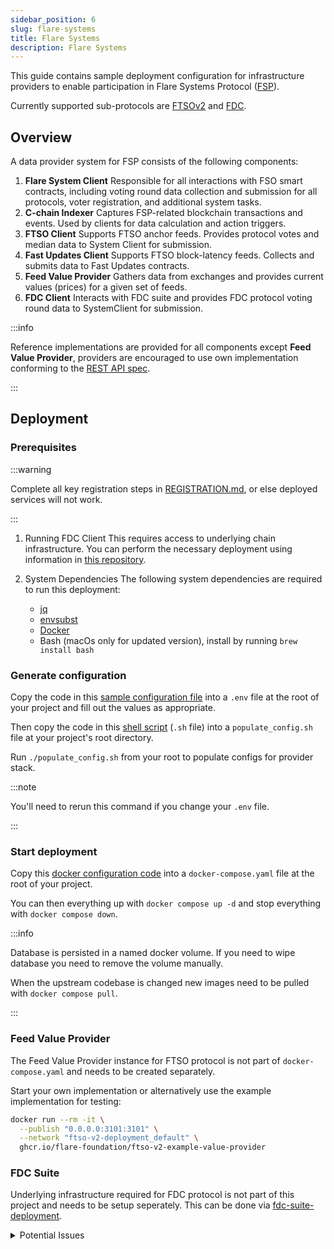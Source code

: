 ```yaml
---
sidebar_position: 6
slug: flare-systems
title: Flare Systems
description: Flare Systems
---
```


This guide contains sample deployment configuration for infrastructure providers to enable participation in Flare Systems Protocol ([FSP](https://dev.flare.network/network/fsp/)).

Currently supported sub-protocols are [FTSOv2](https://flare.network/wp-content/uploads/FTSOv2-White-Paper.pdf) and [FDC](https://flare.network/wp-content/uploads/FDC_WP_171024_02.pdf).

## Overview

A data provider system for FSP consists of the following components:

1. **Flare System Client**
   Responsible for all interactions with FSO smart contracts, including voting round data collection and submission for all protocols, voter registration, and additional system tasks.
2. **C-chain Indexer**
   Captures FSP-related blockchain transactions and events. Used by clients for data calculation and action triggers.
3. **FTSO Client**
   Supports FTSO anchor feeds. Provides protocol votes and median data to System Client for submission.
4. **Fast Updates Client**
   Supports FTSO block-latency feeds. Collects and submits data to Fast Updates contracts.
5. **Feed Value Provider**
   Gathers data from exchanges and provides current values (prices) for a given set of feeds.
6. **FDC Client**
   Interacts with FDC suite and provides FDC protocol voting round data to SystemClient for submission.

:::info

Reference implementations are provided for all components except **Feed Value Provider**, providers are encouraged to use own implementation conforming to the [REST API spec](https://github.com/flare-foundation/ftso-v2-example-value-provider?tab=readme-ov-file#example-usage).

:::

## Deployment

### Prerequisites

:::warning

Complete all key registration steps in [REGISTRATION.md](https://github.com/flare-foundation/flare-systems-deployment/blob/main/docs/REGISTRATION.md), or else deployed services will not work.

:::

1. Running FDC Client
   This requires access to underlying chain infrastructure. You can perform the necessary deployment using information in [this repository](https://github.com/flare-foundation/fdc-suite-deployment).

2. System Dependencies
   The following system dependencies are required to run this deployment:
   - [jq](https://jqlang.github.io/jq/)
   - [envsubst](https://www.gnu.org/software/gettext/manual/html_node/envsubst-Invocation.html)
   - [Docker](https://www.docker.com/)
   - Bash (macOs only for updated version), install by running `brew install bash`

### Generate configuration

Copy the code in this [sample configuration file](https://github.com/flare-foundation/flare-systems-deployment/blob/main/.env.example) into a `.env` file at the root of your project and fill out the values as appropriate.

Then copy the code in this [shell script](https://github.com/flare-foundation/flare-systems-deployment/blob/main/populate_config.sh) (`.sh` file) into a `populate_config.sh` file at your project's root directory.

Run `./populate_config.sh` from your root to populate configs for provider stack.

:::note

You'll need to rerun this command if you change your `.env` file.

:::

### Start deployment

Copy this [docker configuration code](https://github.com/flare-foundation/flare-systems-deployment/blob/main/docker-compose.yaml) into a `docker-compose.yaml` file at the root of your project.

You can then everything up with `docker compose up -d` and stop everything with `docker compose down`.

:::info

Database is persisted in a named docker volume. If you need to wipe database you need to remove the volume manually.

When the upstream codebase is changed new images need to be pulled with `docker compose pull`.

:::

### Feed Value Provider

The Feed Value Provider instance for FTSO protocol is not part of `docker-compose.yaml` and needs to be created separately.

Start your own implementation or alternatively use the example implementation for testing:

```bash
docker run --rm -it \
  --publish "0.0.0.0:3101:3101" \
  --network "ftso-v2-deployment_default" \
  ghcr.io/flare-foundation/ftso-v2-example-value-provider
```

### FDC Suite

Underlying infrastructure required for FDC protocol is not part of this project and needs to be setup seperately. This can be done via [fdc-suite-deployment](https://github.com/flare-foundation/fdc-suite-deployment).

<details>
    <summary>Potential Issues</summary>

    1. `system-client` is not doing anything.
        It is likely that your entity is not registered as a voter for the current reward epoch. There is a time window for voter registration on every reward epoch, and if you leave things running you should eventually see `RegisterVoter success` in the logs. It should then start submitting data successfully in the **following** reward epoch.

    2. `system-client` fails to fetch sub-protocol data.
        The `c-chain-indexer` may still be indexing data, once it's finished you should see `Indexer at block x` in the logs. If it's still processing blocks you will see various errors across all services.

    3. `fast-updates` client is not doing anything.
        If you have low weight it may take some time until you are selected to submit an update.

    </details>
